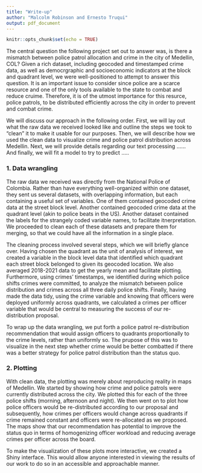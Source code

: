 ```yaml
---
title: "Write-up"
author: "Malcolm Robinson and Ernesto Truqui"
output: pdf_document
---
```


```r
knitr::opts_chunk$set(echo = TRUE)
```

The central question the following project set out to answer was, is there a mismatch between police patrol allocation and crime in the city of Medellin, COL? Given a rich dataset, including geocoded and timestamped crime data, as well as democrgraphic and socioeconomic indicators at the block and quadrant level, we were well-positioned to attempt to answer this question. It is an important issue to consider since police are a scarce resource and one of the only tools available to the state to combat and reduce cruime. Therefore, it is of the utmost importance for this resurce, police patrols, to be distributed efficiently across the city in order to prevent and combat crime.

We will discuss our approach in the following order. First, we will lay out what the raw data we received looked like and outline the steps we took to "clean" it to make it usable for our purposes. Then, we will describe how we used the clean data to visualize crime and police patrol distribution across Medellin. Next, we will provide details regarding our text processing ...... And finally, we will fit a model to try to predict .....

### 1. Data wrangling

The raw data we received was directly from the National Police of Colombia. Rather than have everything well-organized within one dataset, they sent us several datasets, with overlapping information, but each containing a useful set of variables. One of them contained geocoded crime data at the street block level. Another contained geocoded crime data at the quadrant level (akin to police beats in the US). Another dataset contained the labels for the strangely coded variable names, to facilitate itnerpretation. We proceeded to clean each of these datasets and prepare them for merging, so that we could have all the information in a single place. 

The cleaning process involved several steps, which we will briefly glance over. Having chosen the quadrant as the unit of analysis of interest, we created a variable in the block level data that identified which quadrant each street block belonged to given its geocoded location. We also averaged 2018-2021 data to get the yearly mean and facilitate plotting. Furthermore, using crimes' timestamps, we identified during which police shifts crimes were committed, to analyze the mismatch between police distribution and crimes across all three daily police shifts. Finally, having made the data tidy, using the crime variable and knowing that officers were deployed uniformly across quadrants, we calculated a crimes per officer variable that would be central to measuring the success of our re-distribution proposal.

To wrap up the data wrangling, we put forth a police patrol re-distribution recommendation that would assign officers to quadrants proportionally to the crime levels, rather than uniformly so. The prupose of this was to visualize in the next step whether crime would be better combatted if there was a better strategy for police patrol distribution than the status quo.

### 2. Plotting

With clean data, the plotting was merely about reproducing reality in maps of Medellin. We started by showing how crime and police patrols were currently distributed across the city. We plotted this for each of the three police shifts (morning, afternoon and night). We then went on to plot how police officers would be re-distributed according to our proposal and subsequently, how crimes per officers would change across quadrants if crime remained constant and officers were re-allocated as we proposed. The maps show that our recommendation has potential to improve the status quo in terms of homogenizing officer workload and reducing average crimes per officer across the board.

To make the visualization of these plots more interactive, we created a Shiny interface. This would allow anyone interested in viewing the results of our work to do so in an accessible and approachable manner. 





